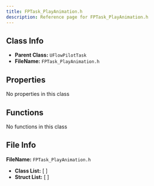 ```yaml
---
title: FPTask_PlayAnimation.h
description: Reference page for FPTask_PlayAnimation.h
---
```


## Class Info
- __Parent Class:__ `UFlowPilotTask`
- __FileName:__ `FPTask_PlayAnimation.h`

## Properties

No properties in this class

## Functions

No functions in this class

## File Info

__FileName:__ `FPTask_PlayAnimation.h`
- __Class List:__ 
[  ]
- __Struct List:__ 
[  ]
